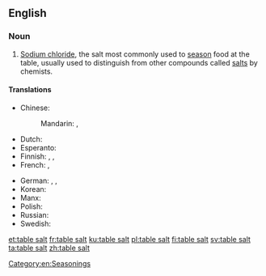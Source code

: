 ==English==

===Noun===
{{en-noun|head=[[table]] [[salt]]|-}}

# [[sodium chloride|Sodium chloride]], the salt most commonly used to [[season]] food at the table, usually used to distinguish from other compounds called [[salt]]s by chemists.

====Translations====
{{trans-top|salt to season food}}
* Chinese:
*: Mandarin: {{t|cmn|食鹽|sc=Hani}}, {{t+|cmn|食盐|tr=shíyán|sc=Hani}}
* Dutch: {{t+|nl|tafelzout|n}}
* Esperanto: {{t|eo|tabla salo}}
* Finnish: {{t+|fi|ruokasuola}}, {{t+|fi|pöytäsuola}}, {{t+|fi|keittosuola}}
* French: {{t+|fr|sel de table|m}}, {{t+|fr|sel|m}}
{{trans-mid}}
* German: {{t+|de|Kochsalz|n}}, {{t|de|Tafelsalz|n}}, {{t|de|Speisesalz|n}}
* Korean: {{t+|ko|소금|sc=Kore}}
* Manx: {{t|gv|sollan meen|m}}
* Polish: {{t|pl|sól kuchenna|f}}
* Russian: {{t|ru|столовая соль|f|tr=stolovája sol’}}
* Swedish: {{t+|sv|koksalt|n}}
{{trans-bottom}}

[[Category:en:Seasonings]]

[[et:table salt]]
[[fr:table salt]]
[[ku:table salt]]
[[pl:table salt]]
[[fi:table salt]]
[[sv:table salt]]
[[ta:table salt]]
[[zh:table salt]]